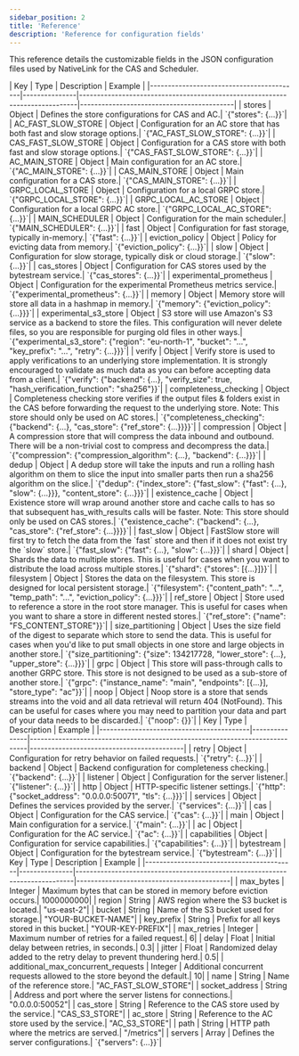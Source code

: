```yaml
---
sidebar_position: 2
title: 'Reference'
description: 'Reference for configuration fields'
---
```



This reference details the customizable fields in the JSON configuration files used by NativeLink for the CAS and Scheduler.

<Tabs>
    <TabItem value="stores" label="Stores" default>
        | Key                                      | Type          | Description                                                                 | Example                                   |
        |------------------------------------------|---------------|-----------------------------------------------------------------------------|-------------------------------------------|
        | stores                                   | Object        | Defines the store configurations for CAS and AC.| `{"stores": {...}}`|
        | AC_FAST_SLOW_STORE                       | Object        | Configuration for an AC store that has both fast and slow storage options.| `{"AC_FAST_SLOW_STORE": {...}}`|
        | CAS_FAST_SLOW_STORE                      | Object        | Configuration for a CAS store with both fast and slow storage options.| `{"CAS_FAST_SLOW_STORE": {...}}`|
        | AC_MAIN_STORE                            | Object        | Main configuration for an AC store.| `{"AC_MAIN_STORE": {...}}`|
        | CAS_MAIN_STORE                           | Object        | Main configuration for a CAS store.| `{"CAS_MAIN_STORE": {...}}`|
        | GRPC_LOCAL_STORE                         | Object        | Configuration for a local GRPC store.| `{"GRPC_LOCAL_STORE": {...}}`|
        | GRPC_LOCAL_AC_STORE                      | Object        | Configuration for a local GRPC AC store.| `{"GRPC_LOCAL_AC_STORE": {...}}`|
        | MAIN_SCHEDULER                           | Object        | Configuration for the main scheduler.| `{"MAIN_SCHEDULER": {...}}`|
        | fast                                     | Object        | Configuration for fast storage, typically in-memory.| `{"fast": {...}}`|
        | eviction_policy                          | Object        | Policy for evicting data from memory.| `{"eviction_policy": {...}}`|
        | slow                                     | Object        | Configuration for slow storage, typically disk or cloud storage.| `{"slow": {...}}`|
        | cas_stores                               | Object        | Configuration for CAS stores used by the bytestream service.| `{"cas_stores": {...}}`|
        | experimental_prometheus                  | Object        | Configuration for the experimental Prometheus metrics service.| `{"experimental_prometheus": {...}}`|
        | memory                                   | Object        | Memory store will store all data in a hashmap in memory.| `{"memory": {"eviction_policy": {...}}}`|
        | experimental_s3_store                    | Object        | S3 store will use Amazon's S3 service as a backend to store the files. This configuration will never delete files, so you are responsible for purging old files in other ways.| `{"experimental_s3_store": {"region": "eu-north-1", "bucket": "...", "key_prefix": "...", "retry": {...}}}`|
        | verify                                   | Object        | Verify store is used to apply verifications to an underlying store implementation. It is strongly encouraged to validate as much data as you can before accepting data from a client.| `{"verify": {"backend": {...}, "verify_size": true, "hash_verification_function": "sha256"}}`|
        | completeness_checking                    | Object        | Completeness checking store verifies if the output files & folders exist in the CAS before forwarding the request to the underlying store. Note: This store should only be used on AC stores.| `{"completeness_checking": {"backend": {...}, "cas_store": {"ref_store": {...}}}}`|
        | compression                              | Object        | A compression store that will compress the data inbound and outbound. There will be a non-trivial cost to compress and decompress the data.| `{"compression": {"compression_algorithm": {...}, "backend": {...}}}`|
        | dedup                                    | Object        | A dedup store will take the inputs and run a rolling hash algorithm on them to slice the input into smaller parts then run a sha256 algorithm on the slice.| `{"dedup": {"index_store": {"fast_slow": {"fast": {...}, "slow": {...}}}, "content_store": {...}}}`|
        | existence_cache                          | Object        | Existence store will wrap around another store and cache calls to has so that subsequent has_with_results calls will be faster. Note: This store should only be used on CAS stores.| `{"existence_cache": {"backend": {...}, "cas_store": {"ref_store": {...}}}}`|
        | fast_slow                                | Object        | FastSlow store will first try to fetch the data from the `fast` store and then if it does not exist try the `slow` store.| `{"fast_slow": {"fast": {...}, "slow": {...}}}`|
        | shard                                    | Object        | Shards the data to multiple stores. This is useful for cases when you want to distribute the load across multiple stores.| `{"shard": {"stores": [{...}]}}`|
        | filesystem                               | Object        | Stores the data on the filesystem. This store is designed for local persistent storage.| `{"filesystem": {"content_path": "...", "temp_path": "...", "eviction_policy": {...}}}`|
        | ref_store                                | Object        | Store used to reference a store in the root store manager. This is useful for cases when you want to share a store in different nested stores.| `{"ref_store": {"name": "FS_CONTENT_STORE"}}`|
        | size_partitioning                        | Object        | Uses the size field of the digest to separate which store to send the data. This is useful for cases when you'd like to put small objects in one store and large objects in another store.| `{"size_partitioning": {"size": 134217728, "lower_store": {...}, "upper_store": {...}}}`|
        | grpc                                     | Object        | This store will pass-through calls to another GRPC store. This store is not designed to be used as a sub-store of another store.| `{"grpc": {"instance_name": "main", "endpoints": [{...}], "store_type": "ac"}}`|
        | noop                                     | Object        | Noop store is a store that sends streams into the void and all data retrieval will return 404 (NotFound). This can be useful for cases where you may need to partition your data and part of your data needs to be discarded.| `{"noop": {}}`|
    </TabItem>
    <TabItem value="behavior" label="Behavior" default>
        | Key                                      | Type          | Description                                                                 | Example                                   |
        |------------------------------------------|---------------|-----------------------------------------------------------------------------|-------------------------------------------|
        | retry                                    | Object        | Configuration for retry behavior on failed requests.| `{"retry": {...}}`|
        | backend                                  | Object        | Backend configuration for completeness checking.| `{"backend": {...}}`|
        | listener                                 | Object        | Configuration for the server listener.| `{"listener": {...}}`|
        | http                                     | Object        | HTTP-specific listener settings.| `{"http": {"socket_address": "0.0.0.0:50071", "tls": {...}}}`|
        | services                                 | Object        | Defines the services provided by the server.| `{"services": {...}}`|
        | cas                                      | Object        | Configuration for the CAS service.| `{"cas": {...}}`|
        | main                                     | Object        | Main configuration for a service.| `{"main": {...}}`|
        | ac                                       | Object        | Configuration for the AC service.| `{"ac": {...}}`|
        | capabilities                             | Object        | Configuration for service capabilities.| `{"capabilities": {...}}`|
        | bytestream                               | Object        | Configuration for the bytestream service.| `{"bytestream": {...}}`|
    </TabItem>
    <TabItem value="fields" label="Fields" default>
        | Key                                      | Type          | Description                                                                 | Example                                   |
        |------------------------------------------|---------------|-----------------------------------------------------------------------------|-------------------------------------------|
        | max_bytes                                | Integer       | Maximum bytes that can be stored in memory before eviction occurs.| 1000000000|
        | region                                   | String        | AWS region where the S3 bucket is located.| "us-east-2"|
        | bucket                                   | String        | Name of the S3 bucket used for storage.|  "YOUR-BUCKET-NAME"|
        | key_prefix                               | String        | Prefix for all keys stored in this bucket.|  "YOUR-KEY-PREFIX"|
        | max_retries                              | Integer       | Maximum number of retries for a failed request.| 6|
        | delay                                    | Float         | Initial delay between retries, in seconds.| 0.3|
        | jitter                                   | Float         | Randomized delay added to the retry delay to prevent thundering herd.| 0.5|
        | additional_max_concurrent_requests       | Integer       | Additional concurrent requests allowed to the store beyond the default.| 10|
        | name                                     | String        | Name of the reference store.| "AC_FAST_SLOW_STORE"|
        | socket_address                           | String        | Address and port where the server listens for connections.| "0.0.0.0:50052"|
        | cas_store                                | String        | Reference to the CAS store used by the service.| "CAS_S3_STORE"|
        | ac_store                                 | String        | Reference to the AC store used by the service.| "AC_S3_STORE"|
        | path                                     | String        | HTTP path where the metrics are served.| "/metrics"|
        | servers                                  | Array         | Defines the server configurations.| `{"servers": {...}}`|
    </TabItem>
</Tabs>
